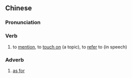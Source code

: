 {{also|说到}}
==Chinese==
{{zh-forms|s=说到}}

===Pronunciation===
{{zh-pron
|m=shuōdào
|cat=v,adv
}}

===Verb===
{{zh-verb}}

# to [[mention]], to [[touch on]] (a topic), to [[refer]] to (in speech)

===Adverb===
{{zh-adv}}

# [[as for]]